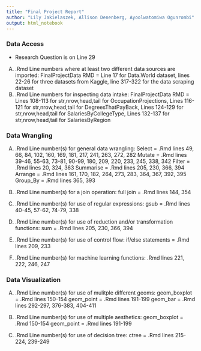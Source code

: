 ```yaml
---
title: "Final Project Report"
author: "Lily Jakielaszek, Allison Denenberg, Ayoolwatomiwa Ogunrombi"
output: html_notebook
---
```


### Data Access 
* Research Question is on Line 29
(A) .Rmd Line numbers where at least two different data sources are imported:
FinalProjectData RMD = Line 17 for Data.World dataset, lines 22-26 for three datasets from Kaggle, line 317-322 for the data scraping dataset
(B) .Rmd Line numbers for inspecting data intake:
FinalProjectData RMD = Lines 108-113 for str,nrow,head,tail for OccupationProjections, Lines 116-121 for str,nrow,head,tail for DegreesThatPayBack, Lines 124-129 for str,nrow,head,tail for SalariesByCollegeType, Lines 132-137 for str,nrow,head,tail for SalariesByRegion

### Data Wrangling

(A) .Rmd Line number(s) for general data wrangling:
Select = .Rmd lines 49, 66, 84, 102, 160, 169, 181, 217, 241, 263, 272, 282
Mutate = .Rmd lines 39-46, 55-63, 73-81, 90-99, 180, 209, 220, 233, 245, 338, 342
Filter = .Rmd lines 20, 324, 363
Summarise = .Rmd lines 205, 230, 366, 394
Arrange = .Rmd lines 161, 170, 182, 264, 273, 283, 364, 367, 392, 395
Group_By = .Rmd lines 365, 393

(B) .Rmd Line number(s) for a join operation:
full join = .Rmd lines 144, 354

(D) .Rmd Line number(s) for use of regular expressions:
gsub = .Rmd lines 40-45, 57-62, 74-79, 338

(E) .Rmd Line number(s) for use of reduction and/or transformation functions: 
sum = .Rmd lines 205, 230, 366, 394

(F) .Rmd Line number(s) for use of control flow:
if/else statements = .Rmd lines 209, 233

(G) .Rmd Line number(s) for machine learning functions:
.Rmd lines 221, 222, 246, 247

### Data Visualization

(A) .Rmd Line number(s) for use of mulitple different geoms:
geom_boxplot = .Rmd lines 150-154
geom_point = .Rmd lines 191-199
geom_bar = .Rmd lines 292-297, 376-383, 404-411

(B) .Rmd Line number(s) for use of multiple aesthetics:
geom_boxplot = .Rmd 150-154
geom_point = .Rmd lines 191-199

(C) .Rmd Line number(s) for use of decision tree:
ctree = .Rmd lines 215-224, 239-249
